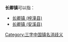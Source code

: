 '''长卿镇'''可以指：
*[[长卿镇_(梓潼县)|长卿镇 (梓潼县)]]
*[[长卿镇_(安溪县)|长卿镇 (安溪县)]]

{{消歧义}}

[[Category:三字中国镇名消歧义|Category:三字中国镇名消歧义]]